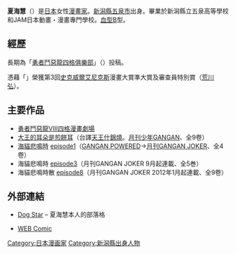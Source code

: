 {{Infobox 漫畫家
|姓名 = 夏海 慧
|本名 = 
|日語原文 = 夏海 ケイ
|羅馬字 =  Natsumi Kei
|出生日期 = {{Birth date and age|year=1981|month=5|day=28}}
|出生地點 = {{flagicon|Japan}} [[新潟縣|新潟縣]][[五泉市|五泉市]]
|國籍 = {{flagicon|Japan}} [[日本|日本]]
|職業 = [[漫畫家|漫畫家]]
|活躍時期 = 
|類型 = 
}}
{{Japanese|japanese=夏海 ケイ|kana=なつみ けい|romaji=Natsumi Kei}}

'''夏海慧'''（{{bd|1981年|5月28日||catIdx=Natsumi Kei}}）是[[日本|日本]]女性[[漫畫家|漫畫家]]。[[新潟縣|新潟縣]][[五泉市|五泉市]]出身。畢業於新潟縣立五泉高等學校和JAM日本動畫・漫畫專門學校。[[血型|血型]]B型。

== 經歷 ==
長期為「[[勇者鬥惡龍四格俱樂部|勇者鬥惡龍四格俱樂部]]」（{{lang|ja|ドラゴンクエスト4コマクラブ}}）投稿。

憑藉「{{lang|ja|I'm あ 総理}}」榮獲第3回[[史克威爾艾尼克斯|史克威爾艾尼克斯]]漫畫大賞準大賞及審查員特別賞（[[荒川弘|荒川弘]]）。

==主要作品==
*[[勇者鬥惡龍VIII|勇者鬥惡龍VIII]][[四格漫畫劇場|四格漫畫劇場]]
*[[大王的耳朵是煎餅耳|大王的耳朵是煎餅耳]]（台譯[[天王什錦燒|天王什錦燒]]。[[月刊少年GANGAN|月刊少年GANGAN]]、全9卷） 
*[[海貓悲鳴時|海貓悲鳴時]] [[海猫悲鸣时_episode1_-_Legend_of_the_golden_witch|episode1]]（[[GANGAN_POWERED|GANGAN POWERED]]→[[月刊GANGAN_JOKER|月刊GANGAN JOKER]]、全4卷）
*海貓悲鳴時 [[海猫悲鸣时_episode3_-_Banquet_of_the_golden_witch|episode3]]（月刊GANGAN JOKER 9月起連載、全5巻）
*海貓悲鳴時散 [[海貓悲鳴時散_episode8_-_Twilight_of_the_golden_witch|episode8]]（月刊GANGAN JOKER 2012年1月起連載、全9卷）

==外部連結==
*{{ja}}[http://sirius181.blog55.fc2.com/ Dog Star] {{Wayback|url=http://sirius181.blog55.fc2.com/ |date=20081218180642 }} – 夏海慧本人的部落格
*{{ja}}[https://web.archive.org/web/20070928120901/http://comic.jamlog.jp/ WEB Comic]

{{DEFAULTSORT:Natsumi Kei}}
{{manga-stub}}
[[Category:日本漫画家|Category:日本漫画家]]
[[Category:新潟縣出身人物|Category:新潟縣出身人物]]